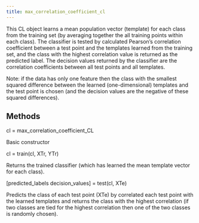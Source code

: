 ---
title: max_correlation_coefficient_cl
---

<p class="ethan_opening_paragraph" style="padding-bottom: 0% !important;"> This CL object learns a mean population vector (template) for each class from the training set (by averaging together the all training points within each class). The classifier is tested by calculated Pearson's correlation coefficient between a test point and the templates learned from the training set, and the class with the highest correlation value is returned as the predicted label. The decision values returned by the classifier are the correlation coefficients between all test points and all templates.

<p>Note: if the data has only one feature then the class with the smallest squared difference between the learned (one-dimensional) templates and the test point is chosen (and the decision values are the negative of these squared differences).</p>
<h2 class="methods_and_properties">Methods</h2>
<p class="ethan_bold_method">cl = max_correlation_coefficient_CL</p>
<p class="ethan_method_explanation">Basic constructor </p>
<p class="ethan_bold_method">cl = train(cl, XTr, YTr)</p>
<p class="ethan_method_explanation">Returns the trained classifier (which has learned the mean template vector for each class).</p>
<p class="ethan_bold_method">[predicted_labels decision_values] = test(cl, XTe)</p>
<p class="ethan_method_explanation">Predicts the class of each test point (XTe) by correlated each test point with the learned templates and returns the class with the highest correlation (if two classes are tied for the highest correlation then one of the two classes is randomly chosen).</p>

